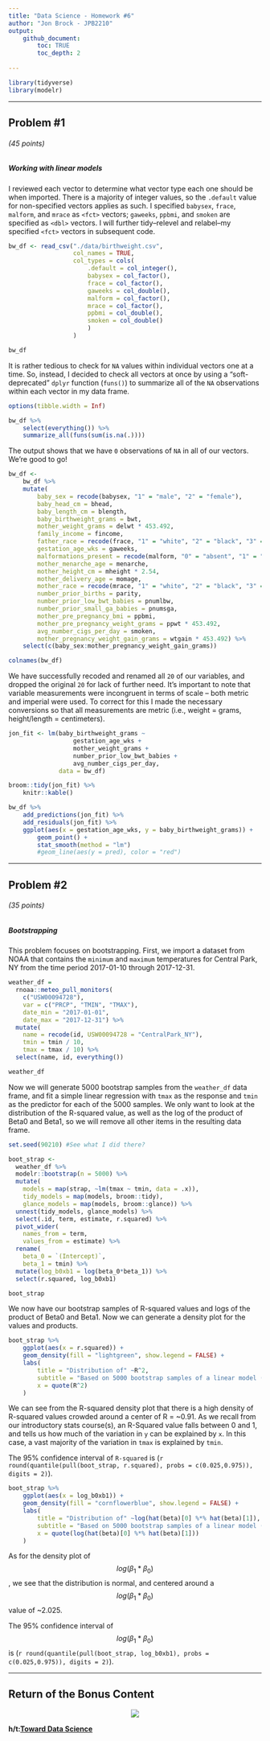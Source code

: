 ```yaml
---
title: "Data Science - Homework #6"
author: "Jon Brock - JPB2210"
output: 
    github_document:
        toc: TRUE
        toc_depth: 2
    
---
```


```r
library(tidyverse)
library(modelr)
```

***

## Problem #1
###### (*45 points*)
##### *Working with linear models*  

I reviewed each vector to determine what vector type each one should be when imported. There is a majority of integer values, so the `.default` value for non-specified vectors applies as such. I specified `babysex`, `frace`, `malform`, and `mrace` as `<fct>` vectors; `gaweeks`, `ppbmi`, and `smoken` are specified as `<dbl>` vectors. I will further tidy--relevel and relabel--my specified `<fct>` vectors in subsequent code.  

```r
bw_df <- read_csv("./data/birthweight.csv",
                  col_names = TRUE,
                  col_types = cols(
                      .default = col_integer(),
                      babysex = col_factor(),
                      frace = col_factor(),
                      gaweeks = col_double(),
                      malform = col_factor(),
                      mrace = col_factor(),
                      ppbmi = col_double(),
                      smoken = col_double()
                      )
                  )

bw_df
```


It is rather tedious to check for `NA` values within individual vectors one at a time. So, instead, I decided to check all vectors at once by using a "soft-deprecated" `dplyr` function (`funs()`) to summarize all of the `NA` observations within each vector in my data frame.  

```r
options(tibble.width = Inf)

bw_df %>% 
    select(everything()) %>% 
    summarize_all(funs(sum(is.na(.))))
```

The output shows that we have `0` observations of `NA` in all of our vectors. We're good to go!  

```r
bw_df <- 
    bw_df %>% 
    mutate(
        baby_sex = recode(babysex, "1" = "male", "2" = "female"),
        baby_head_cm = bhead,
        baby_length_cm = blength,
        baby_birthweight_grams = bwt,
        mother_weight_grams = delwt * 453.492,
        family_income = fincome,
        father_race = recode(frace, "1" = "white", "2" = "black", "3" = "asian", "4" = "p_rican", "8" = "other", "9" = "unknown"),
        gestation_age_wks = gaweeks,
        malformations_present = recode(malform, "0" = "absent", "1" = "present"),
        mother_menarche_age = menarche,
        mother_height_cm = mheight * 2.54,
        mother_delivery_age = momage,
        mother_race = recode(mrace, "1" = "white", "2" = "black", "3" = "asian", "4" = "p_rican", "8" = "other"),
        number_prior_births = parity,
        number_prior_low_bwt_babies = pnumlbw,
        number_prior_small_ga_babies = pnumsga,
        mother_pre_pregnancy_bmi = ppbmi,
        mother_pre_pregnancy_weight_grams = ppwt * 453.492,
        avg_number_cigs_per_day = smoken,
        mother_pregnancy_weight_gain_grams = wtgain * 453.492) %>% 
    select(c(baby_sex:mother_pregnancy_weight_gain_grams))

colnames(bw_df)
```

We have successfully recoded and renamed all `20` of our variables, and dropped the original `20` for lack of further need.  It's important to note that variable  measurements were incongruent in terms of scale -- both metric and imperial were used. To correct for this I made the necessary conversions so that all measurements are metric (i.e., weight = grams, height/length = centimeters).  

```r
jon_fit <- lm(baby_birthweight_grams ~ 
                  gestation_age_wks +
                  mother_weight_grams +
                  number_prior_low_bwt_babies +
                  avg_number_cigs_per_day,
              data = bw_df)

broom::tidy(jon_fit) %>% 
    knitr::kable()
```

```r
bw_df %>% 
    add_predictions(jon_fit) %>% 
    add_residuals(jon_fit) %>% 
    ggplot(aes(x = gestation_age_wks, y = baby_birthweight_grams)) + 
        geom_point() + 
        stat_smooth(method = "lm")
        #geom_line(aes(y = pred), color = "red")
```

***  

## Problem #2
###### (*35 points*)
##### *Bootstrapping*  

This problem focuses on bootstrapping. First, we import a dataset from NOAA that contains the `minimum` and `maximum` temperatures for Central Park, NY from the time period 2017-01-10 through 2017-12-31.

```r
weather_df = 
  rnoaa::meteo_pull_monitors(
    c("USW00094728"),
    var = c("PRCP", "TMIN", "TMAX"), 
    date_min = "2017-01-01",
    date_max = "2017-12-31") %>%
  mutate(
    name = recode(id, USW00094728 = "CentralPark_NY"),
    tmin = tmin / 10,
    tmax = tmax / 10) %>%
  select(name, id, everything())

weather_df
```

Now we will generate 5000 bootstrap samples from the `weather_df` data frame, and fit a simple linear regression with `tmax` as the response and `tmin` as the predictor for each of the 5000 samples. We only want to look at the distribution of the R-squared value, as well as the log of the product of Beta0 and Beta1, so we will remove all other items in the resulting data frame.

```r
set.seed(90210) #See what I did there?

boot_strap <- 
  weather_df %>% 
  modelr::bootstrap(n = 5000) %>% 
  mutate(
    models = map(strap, ~lm(tmax ~ tmin, data = .x)),
    tidy_models = map(models, broom::tidy),
    glance_models = map(models, broom::glance)) %>% 
  unnest(tidy_models, glance_models) %>% 
  select(.id, term, estimate, r.squared) %>% 
  pivot_wider(
    names_from = term,
    values_from = estimate) %>% 
  rename(
    beta_0 = `(Intercept)`,
    beta_1 = tmin) %>% 
  mutate(log_b0xb1 = log(beta_0*beta_1)) %>% 
  select(r.squared, log_b0xb1)

boot_strap
```

We now have our bootstrap samples of R-squared values and logs of the product of Beta0 and Beta1. Now we can generate a density plot for the values and products.

```r
boot_strap %>% 
    ggplot(aes(x = r.squared)) + 
    geom_density(fill = "lightgreen", show.legend = FALSE) +
    labs(
        title = "Distribution of" ~R^2,
        subtitle = "Based on 5000 bootstrap samples of a linear model (tmax ~ tmin)",
        x = quote(R^2)
    )
```

We can see from the R-squared density plot that there is a high density of R-squared values crowded around a center of R = ~0.91. As we recall from our introductory stats course(s), an R-Squared value falls between 0 and 1, and tells us how much of the variation in `y` can be explained by `x`. In this case, a vast majority of the variation in `tmax` is explained by `tmin`.  

The 95% confidence interval of `R-squared` is (`r round(quantile(pull(boot_strap, r.squared), probs = c(0.025,0.975)), digits = 2)`).

```r
boot_strap %>% 
    ggplot(aes(x = log_b0xb1)) +
    geom_density(fill = "cornflowerblue", show.legend = FALSE) +
    labs(
        title = "Distribution of" ~log(hat(beta)[0] %*% hat(beta)[1]),
        subtitle = "Based on 5000 bootstrap samples of a linear model (tmax ~ tmin)",
        x = quote(log(hat(beta)[0] %*% hat(beta)[1]))
    )
```

As for the density plot of $$log(\beta_1*\beta_0)$$, we see that the distribution is normal, and centered around a $$log(\beta_1*\beta_0)$$ value of ~2.025.

The 95% confidence interval of $$log(\beta_1*\beta_0)$$ is (`r round(quantile(pull(boot_strap, log_b0xb1), probs = c(0.025,0.975)), digits = 2)`).  

***  

## Return of the Bonus Content  

<center> ![](bonus_graph.png) </center>  
**h/t:[Toward Data Science](https://towardsdatascience.com/10-tips-to-improve-your-plotting-f346fa468d18)**